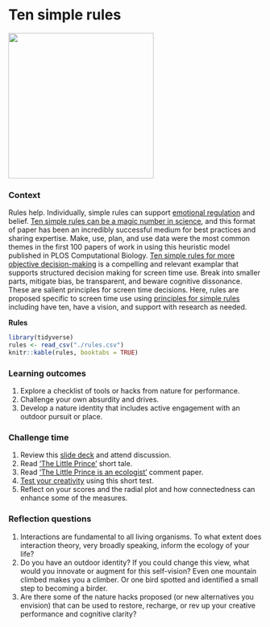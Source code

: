 # Ten simple rules {#rules}  

![](./rules.png){width=3in}   

### Context {-}  
Rules help. Individually, simple rules can support [emotional regulation](https://psycnet.apa.org/doiLanding?doi=10.1037%2Fcap0000142) and belief. [Ten simple rules can be a magic number in science](https://journals.plos.org/ploscompbiol/article?id=10.1371/journal.pcbi.1006670), and this format of paper has been an incredibly successful medium for best practices and sharing expertise. Make, use, plan, and use data were the most common themes in the first 100 papers  of work in using this heuristic model published in PLOS Computational Biology. [Ten simple rules for more objective decision-making](https://journals.plos.org/ploscompbiol/article?id=10.1371/journal.pcbi.1007706) is a compelling and relevant examplar that supports structured decision making for screen time use. Break into smaller parts, mitigate bias, be transparent, and beware cognitive dissonance. These are salient principles for screen time decisions. Here, rules are proposed specific to screen time use using [principles for simple rules](https://journals.plos.org/ploscompbiol/article?id=10.1371/journal.pcbi.1003858) including have ten, have a vision, and support with research as needed.  

**Rules**  

```r
library(tidyverse)
rules <- read_csv("./rules.csv")
knitr::kable(rules, booktabs = TRUE)

```



### Learning outcomes {-}  
1. Explore a checklist of tools or hacks from nature for performance.   
2. Challenge your own absurdity and drives.     
3. Develop a nature identity that includes active engagement with an outdoor pursuit or place.    

### Challenge time {-}  
1. Review this [slide deck](https://figshare.com/articles/presentation/Nature_hacks_for_life/16878808) and attend discussion.  
2. Read ['The Little Prince'](https://www.goodreads.com/book/show/157993.The_Little_Prince) short tale.    
2. Read ['The Little Prince is an ecologist'](https://ojs.library.queensu.ca/index.php/IEE/article/view/15122) comment paper.  
3. [Test your creativity](http://www.testmycreativity.com) using this short test.  
4. Reflect on your scores and the radial plot and how connectedness can enhance some of the measures.      


### Reflection questions {-}  
1. Interactions are fundamental to all living organisms. To what extent does interaction theory, very broadly speaking, inform the ecology of your life?   
2. Do you have an outdoor identity?  If you could change this view, what would you innovate or augment for this self-vision? Even one mountain climbed makes you a climber. Or one bird spotted and identified a small step to becoming a birder.    
3. Are there some of the nature hacks proposed (or new alternatives you envision) that can be used to restore, recharge, or rev up your creative performance and cognitive clarity?    
